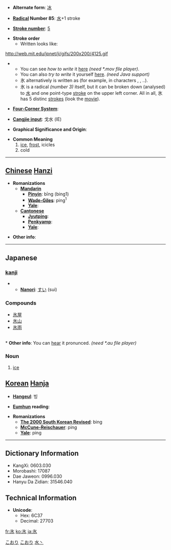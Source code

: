 * '''Alternate form''': [[冰]]

* '''[[Wiktionary:Chinese radical index| Radical]] Number 85''': [[Wiktionary:Chinese radical index 水|水]]+1 stroke

* '''[[Wiktionary:Chinese total strokes index|Stroke number]]''': [[Wiktionary:Chinese total strokes index 5|5]]

* '''Stroke order'''
**Written looks like:
http://web.mit.edu/jpnet/ji/gifs/200x200/4125.gif
**You can see ''how to write'' it [http://web.mit.edu/jpnet/ji/movies/4125.mov here] ''(need *.mov file player)''.
**You can also ''try to write'' it yourself [http://web.mit.edu/jpnet/ji/data/4125.html here]. ''(need Java support)''
**氷 alternatively is written as [[]] (for example, in characters [[]], [[]], ..).
**氷 is a radical ''(number 3)'' itself, but it can be broken down (analysed) to [[水]] and one point-type [[stroke]] on the upper left corner. All in all, 氷 has 5 distinc [[strokes]] (look the [http://web.mit.edu/jpnet/ji/movies/4125.mov movie]).

* '''[[Wiktionary:Chinese four corner index|Four-Corner System]]''': 

* '''[[Wiktionary:Chinese Cangjie index|Cangjie input]]''': 戈水 (IE)

* '''Graphical Significance and Origin''': 

* '''Common Meaning'''
*# [[ice]], [[frost]], icicles
*# cold

----

== [[Chinese]] [[Hanzi]] ==

* '''Romanizations'''
** '''[[Mandarin]]'''
*** '''[[Pinyin]]''': bīng (bing1)
*** '''[[Wade-Giles]]''': ping<sup>1</sup>
*** '''[[Yale]]''': 
** '''[[Cantonese]]'''
*** '''[[Jyutping]]''':
*** '''[[Penkyamp]]''': 
*** '''[[Yale]]''': 

* '''Other info''': 

----

== Japanese ==
[[Category:1000_Japanese_basic_words|こおり]]
[[Category:Japanese language|こおり]]
=== [[kanji]] ===
{{kanji
|[[ひょう]] (hyō)
|[[こおり]] (koori), [[ひ]] (hi)
}}
**'''[[Nanori]]''': [[すい]] (sui)

=== Compounds ===
*[[氷屋]]
*[[氷山]]
*[[氷雨]]
<br>
* '''Other info''': You can [http://web.mit.edu/jpnet/ji/data/sound/koori.au hear] it pronunced. ''(need *.au file player)''

=== Noun ===
{{janoun|こおり|kōri}}
# [[ice]]

== [[Korean]] [[Hanja]] ==

* '''[[Hangeul]]''': 빙

* '''[[Eumhun]] reading''': 

* '''Romanizations'''
** '''[[The 2000 South Korean Revised Romanization|The 2000 South Korean Revised]]''': bing
** '''[[McCune-Reischauer]]''': ping
** '''[[Yale]]''': ping

----

== Dictionary Information ==

* KangXi: 0603.030
* Morobashi: 17087
* Dae Jaweon: 0996.030
* Hanyu Da Zidian: 31546.040

== Technical Information ==

* '''Unicode''':
** Hex: 6C37
** Decimal: 27703
[[Category:Japanese kanji|水丶]]

[[fr:氷]]
[[ko:氷]]
[[ja:氷]]